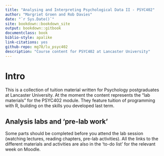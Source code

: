 ```yaml
---
title: "Analysing and Interpreting Psychological Data II - PSYC402"
author: "Margriet Groen and Rob Davies"
date: "`r Sys.Date()`"
site: bookdown::bookdown_site
output: bookdown::gitbook
documentclass: book
biblio-style: apalike
link-citations: yes
github-repo: mg78/lu_psyc402
description: "Course content for PSYC402 at Lancaster University"
---
```

# Intro

This is a collection of tuition material written for Psychology postgraduates at Lancaster University. At the moment the content represents the “lab materials” for the PSYC402 module. They feature tuition of programming with R, building on the skills you developed last term.

## Analysis labs and 'pre-lab work'
Some parts should be completed before you attend the lab session (watching lectures, reading chapters, pre-lab activities). All the links to the different materials and activities are also in the ‘to-do list’ for the relevant week on Moodle.